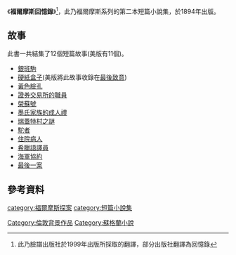 {{unreferenced|time=2015-08-11T09:23:58+00:00}}
{{Infobox Book| 
| name          = 福爾摩斯回憶錄
| title_orig    = The Memoirs of Sherlock Holmes
| translator    = 
| image         = 
| image_caption =
| author        = [[柯南·道爾|柯南·道爾]]
| cover_artist  =
| country       = {{UK}}
| language      = [[英语|英语]]
| series        = [[福爾摩斯探案|福爾摩斯探案]]
| genre         = [[推理小说|推理小说]]
| publisher     = [[George_Newnes|George Newnes]] 
| pub_date      = 1894
| media_type    = 
| pages         =
| isbn          = 
| oclc=
| preceded_by   = [[福爾摩斯辦案記|福爾摩斯辦案記]]
| followed_by   = [[巴斯克維爾的獵犬|巴斯克維爾的獵犬]]
}}《'''福爾摩斯回憶錄'''》<REF>此乃臉譜出版社於1999年出版所採取的翻譯，部分出版社翻譯為回憶錄</REF>，此乃福爾摩斯系列的第二本短篇小說集，於1894年出版。
==故事==
此書一共結集了12個短篇故事(美版有11個)。
*[[銀斑駒|銀斑駒]]
*[[硬紙盒子|硬紙盒子]](美版將此故事收錄在[[最後致意|最後致意]])
*[[黃色臉孔|黃色臉孔]]
*[[證券交易所的職員|證券交易所的職員]]
*[[榮蘇號|榮蘇號]]
*[[墨氏家族的成人禮|墨氏家族的成人禮]]
*[[瑞蓋特村之謎|瑞蓋特村之謎]]
*[[駝者|駝者]]
*[[住院病人|住院病人]]
*[[希臘語譯員|希臘語譯員]]
*[[海軍協約|海軍協約]]
*[[最後一案|最後一案]]

==參考資料==
{{REFLIST}}
{{福爾摩斯回憶錄}}
{{福爾摩斯小說}}
[[category:福爾摩斯探案|category:福爾摩斯探案]]
[[category:短篇小說集|category:短篇小說集]]
[[Category:倫敦背景作品|Category:倫敦背景作品]]
[[Category:蘇格蘭小說|Category:蘇格蘭小說]]